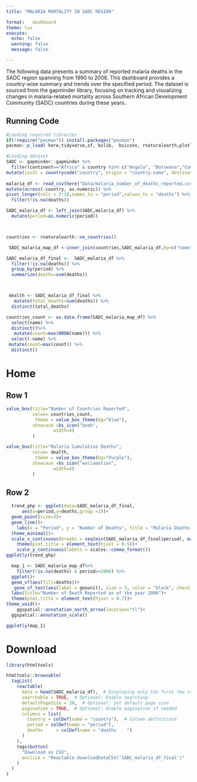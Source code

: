 ```yaml
---
title: "MALARIA MORTALITY IN SADC REGION"

format:   dashboard
theme: lux
execute:
  echo: false
  warning: false
  message: false

---
```


The following data presents a summary of reported malaria deaths in the SADC region spanning from 1990 to 2006. This dashboard provides a country-wise summary and trends over the specified period. The dataset is sourced from the gapminder library, focusing on tracking and visualizing changes in malaria-related mortality across Southern African Development Community (SADC) countries during these years..

## Running Code



```r
#Loading required libraries
if(!require("pacman")) install.packages("pacman")
pacman::p_load( here,tidyverse,sf, bslib,  bsicons, rnaturalearth,plotly, countrycode,htmltools, reactable,janitor)
```



```r
#Loading dataset
SADC <- gapminder::gapminder %>%
  filter(continent=="Africa" & country %in% c("Angola", "Botswana","Comoros", "Congo, Dem. Rep.", "Eswatini", "Lesotho", "Madagascar", "Malawi", "Mauritius", "Mozambique", "Namibia", "Seychelles", "South Africa", "Tanzania", "Zambia" , "Zimbabwe")) %>%
mutate(iso3c = countrycode("country", origin = "country.name", destination = "iso3c")) 
  
malaria_df <- read_csv(here("Data/malaria_number_of_deaths_reported.csv")) %>% 
mutate(across(-country, as.numeric)) %>% 
pivot_longer(cols = 2:18,names_to = "period",values_to = "deaths") %>% 
  filter(!is.na(deaths))

SADC_malaria_df <- left_join(SADC,malaria_df) %>%
  mutate(period=as.numeric(period))



countries <- rnaturalearth::ne_countries()

 SADC_malaria_map_df <-inner_join(countries,SADC_malaria_df,by=c("name"="country")) 

```
```r
SADC_malaria_df_final <-  SADC_malaria_df %>% 
  filter(!is.na(deaths)) %>% 
  group_by(period) %>% 
  summarize(deaths=sum(deaths))



 dealth <- SADC_malaria_df_final %>% 
   mutate(total_deaths=sum(deaths)) %>% 
  distinct(total_deaths)

countries_count <- as.data.frame(SADC_malaria_map_df) %>% 
  select(name) %>% 
  distinct()%>% 
   mutate(count=max(NROW(name))) %>% 
  select(-name) %>% 
 mutate(count=max(count)) %>% 
  distinct()


```
# Home

## Row 1 {height=30%} 

```r
value_box(title="Number of Countries Reported",
          value= countries_count,
           theme = value_box_theme(bg="blue"),
          showcase =bs_icon("book",
                  width=4)
          )

```


```r

value_box(title="Malaria Cumulative Deaths",
          value= dealth,
           theme = value_box_theme(bg="Purple"),
          showcase =bs_icon("exclamation",
                  width=4)
          )

```
## Row 2 {height=70%}

```r
  trend_ghp <- ggplot(data=SADC_malaria_df_final,
      aes(x=period,y=deaths,group =1))+
  geom_point(size=3)+
  geom_line()+
    labs(x = "Period", y = "Number of Deaths", title = "Malaria Deaths Over Time") +
  theme_minimal()+
  scale_x_continuous(breaks = seq(min(SADC_malaria_df_final$period), max(SADC_malaria_df_final$period), by = 4))+
    theme(plot.title = element_text(hjust = 0.5))+
    scale_y_continuous(labels = scales::comma_format())
ggplotly(trend_ghp)

```


```r
  map_1 <- SADC_malaria_map_df%>% 
    filter(!is.na(deaths) & period==2006) %>% 
  ggplot()+
  geom_sf(aes(fill=deaths))+
   geom_sf_text(aes(label = geounit), size = 3, color = "black", check_overlap = TRUE) +
  labs(title="Number of Death Reported as of the year 2006")+
  theme(plot.title = element_text(hjust = 0.7))+
theme_void()+
    ggspatial::annotation_north_arrow(location="tl")+
  ggspatial::annotation_scale()


```

```r
ggplotly(map_1)
```

# Download
```r
library(htmltools)

htmltools::browsable(
  tagList(
    reactable(
      data = head(SADC_malaria_df),  # Displaying only the first few rows
      searchable = TRUE,  # Optional: Enable searching
      defaultPageSize = 20,  # Optional: Set default page size
      pagination = TRUE,  # Optional: Enable pagination if needed
      columns = list(
        country = colDef(name = "country"),  # Column definitions
        period = colDef(name = "period"),
        deaths     = colDef(name = "deaths    ")
      )
    ),
    tags$button(
      "Download as CSV",
      onclick = "Reactable.downloadDataCSV('SADC_malaria_df_final')"
    )
  )
)
```
